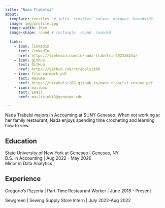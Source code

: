 ```yaml
---
title: "Nada Trabelsi" 
about:
  template: trestles  # jolla  trestles  solana  marquee  broadside
  image: img/profile.jpg
  image-width: 16em
  image-shape: round # rectangle  round  rounded
  
  links:
    - icon: linkedin
      text: LinkedIn
      href: https://linkedin.com/in/nada-trabelsi-40233624a/
    - icon: github
      text: GitHub
      href: https://github.com/ntrabelsi109
    - icon: file-earmark-pdf
      text: Resumé
      href: https://ntrabelsi109.github.io/nada_trabelsi_resume.pdf
    - icon: mailbox
      text: Email
      href: mailto:nbt2@geneseo.edu

---
```



Nada Trabelsi majors in Accounting at SUNY Geneseo. When not working at her family restaurant, Nada enjoys spending time crocheting and learning how to sew.

## Education

State University of New York at Geneseo | Geneseo, NY <br>
B.S. in Accounting | Aug 2022 - May 2026 <br>
Minor in Data Analytics 

## Experience

Gregorio's Pizzeria | Part-Time Restaurant Worker | June 2018 - Present

Sewgreen | Sewing Supply Store Intern | July 2022-Aug 2022


